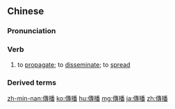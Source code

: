 {{also|传播}}
==Chinese==
{{zh-forms|s=传播}}

===Pronunciation===
{{zh-pron
|m=chuán播
|c=cyun4 bo3
|h=pfs=chhòn-pô
|mn=qz,xm:toân-pò͘/zz,tw:thoân-pò͘
|cat=v
}}

===Verb===
{{zh-verb}}

# to [[propagate]]; to [[disseminate]]; to [[spread]]

===Derived terms===
{{zh-der|傳播途徑|傳播性|傳播學}}

{{zh-cat|Elementary}}

[[zh-min-nan:傳播]]
[[ko:傳播]]
[[hu:傳播]]
[[mg:傳播]]
[[ja:傳播]]
[[zh:傳播]]